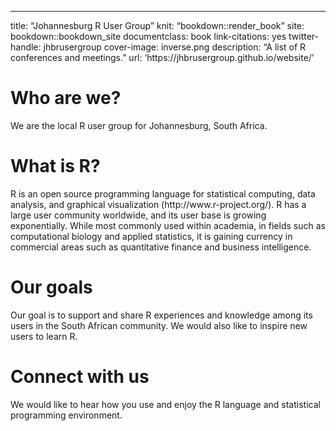 --- 
title: "Johannesburg R User Group"
knit: "bookdown::render_book"
site: bookdown::bookdown_site
documentclass: book
link-citations: yes
twitter-handle: jhbrusergroup
cover-image: inverse.png
description: "A list of R conferences and meetings."
url: 'https\://jhbrusergroup.github.io/website/'

# Who are we?
We are the local R user group for Johannesburg, South Africa.

# What is R?
R is an open source programming language for statistical computing, data analysis, and graphical visualization (http://www.r-project.org/). R has a large user community worldwide, and its user base is growing exponentially. While most commonly used within academia, in fields such as computational biology and applied statistics, it is gaining currency in commercial areas such as quantitative finance and business intelligence.

# Our goals
Our goal is to support and share R experiences and knowledge among its users in the South African community. We would also like to inspire new users to learn R.

# Connect with us
We would like to hear how you use and enjoy the R language and statistical programming environment.
